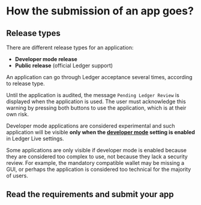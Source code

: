
# How the submission of an app goes?

## Release types

There are different release types for an application:

-   **Developer mode release**  
-   **Public release** (official Ledger support)  

An application can go through Ledger acceptance several times, according to release type.


<Callout type="info" emoji="👉">
  Until the application is audited, the message <code>Pending Ledger Review</code> is displayed when the application is used. The user must acknowledge this warning by pressing both buttons to use the application, which is at their own risk. 
</Callout>

Developer mode applications are considered experimental and such application will be visible **only when the [developer mode](../../../docs/discover/developer-mode) setting is enabled** in Ledger Live settings.

<Callout type="info" emoji="👉">
  Some applications are only visible if developer mode is enabled because they are considered too complex to use, not because they lack a security review. For example, the mandatory compatible wallet may be missing a GUI, or perhaps the application is considered too technical for the majority of users.
</Callout>


## Read the requirements and submit your app

<Cards num={2}>
  <Card
    title="Release requirements"
    href="/docs/device-app/submission/requirements"
  />
  <Card
    title="Security audits"
    href="/docs/device-app/submission/security-audit"
  />
  <Card
    title="App submission"
    href="/docs/device-app/submission/submission-form"
  />
  <Card
    title="App updates"
    href="/docs/device-app/submission/maintenance"
  />
</Cards>